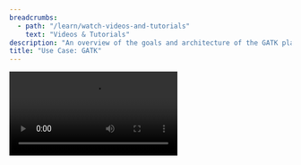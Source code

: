 ```yaml
---
breadcrumbs:
  - path: "/learn/watch-videos-and-tutorials"
    text: "Videos & Tutorials"
description: "An overview of the goals and architecture of the GATK platform and how GATK can be used in AnVIL."
title: "Use Case: GATK"
---
```


<Video src="https://www.youtube.com/embed/JQPX0vdIQ50" />

## Objectives

- Help you understand the goal of GATK.
- Help you gain familiarity with the architecture of GATK.
- Show how AnVIL can accelerate working with GATK tools.

## Slides

The slides for this tutorial are located [here](https://docs.google.com/presentation/d/1eMX835H_OpfBSqI_RvA6KcDVuzrxfhocVibA_kqgPZg).
